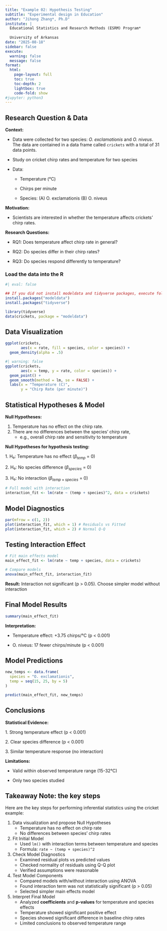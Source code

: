```yaml
---
title: "Example 02: Hypothesis Testing"
subtitle: "Experimental design in Education"
author: "Jihong Zhang*, Ph.D"
institute: | 
  Educational Statistics and Research Methods (ESRM) Program*
  
  University of Arkansas
date: "2025-08-18"
sidebar: false
execute: 
  warning: false
  message: false
format: 
  html: 
    page-layout: full
    toc: true
    toc-depth: 2
    lightbox: true
    code-fold: show
#jupyter: python3
---
```


## Research Question & Data

**Context:**

-   Data were collected for two species: *O. exclamationis* and *O. niveus*. The data are contained in a data frame called `crickets` with a total of 31 data points.

-   Study on cricket chirp rates and temperature for two species

-   Data:

    -   Temperature (°C)

    -   Chirps per minute

    -   Species: (A) O. exclamationis (B) O. niveus

**Motivation:**

-   Scientists are interested in whether the temperature affects crickets' chirp rates.

**Research Questions:**

-   RQ1: Does temperature affect chirp rate in general?

-   RQ2: Do species differ in their chirp rates?

-   RQ3: Do species respond differently to temperature?

### Load the data into the R

```r
#| eval: false

## If you did not install modeldata and tidyverse packages, execute following codes:
install.packages("modeldata")
install.packages("tidyverse")
```

```r
library(tidyverse)
data(crickets, package = "modeldata")
```

## Data Visualization

```r
ggplot(crickets, 
       aes(x = rate, fill = species, color = species)) + 
  geom_density(alpha = .5)
```

```r
#| warning: false
ggplot(crickets, 
       aes(x = temp, y = rate, color = species)) + 
  geom_point() +
  geom_smooth(method = lm, se = FALSE) +
  labs(x = "Temperature (C)", 
       y = "Chirp Rate (per minute)")
```

## Statistical Hypotheses & Model

**Null Hypotheses:**

1.  Temperature has no effect on the chirp rate.
2.  There are no differences between the species’ chirp rate,
    -   e.g., overall chirp rate and sensitivity to temperature

**Null Hypotheses for hypothesis testing:**

1\. H₀: Temperature has no effect ($β_{temp}$ = 0)

2\. H₀: No species difference ($β_{species}$ = 0)

3\. H₀: No interaction ($β_{temp×species}$ = 0)

```r
# Full model with interaction
interaction_fit <- lm(rate ~ (temp + species)^2, data = crickets)
```

## Model Diagnostics

```r
par(mfrow = c(1, 2))
plot(interaction_fit, which = 1) # Residuals vs Fitted
plot(interaction_fit, which = 2) # Normal Q-Q
```

## Testing Interaction Effect

```r
# Fit main effects model
main_effect_fit <- lm(rate ~ temp + species, data = crickets)

# Compare models
anova(main_effect_fit, interaction_fit)
```

**Result:** Interaction not significant (p \> 0.05). Choose simpler model without interaction

## Final Model Results

```r
summary(main_effect_fit)
```

**Interpretation:**

-   Temperature effect: +3.75 chirps/°C (p \< 0.001)

-   O. niveus: 17 fewer chirps/minute (p \< 0.001)

## Model Predictions

```r
new_temps <- data.frame(
  species = "O. exclamationis",
  temp = seq(15, 25, by = 5)
)

predict(main_effect_fit, new_temps)
```

## Conclusions

**Statistical Evidence:**

1\. Strong temperature effect (p \< 0.001)

2\. Clear species difference (p \< 0.001)

3\. Similar temperature response (no interaction)

**Limitations:**

-   Valid within observed temperature range (15-32°C)

-   Only two species studied

## Takeaway Note: the key steps

Here are the key steps for performing inferential statistics using the cricket example:

1.  Data visualization and propose Null Hypotheses
    -   Temperature has no effect on chirp rate
    -   No differences between species' chirp rates
2.  Fit Initial Model
    -   Used `lm()` with interaction terms between temperature and species
    -   Formula: `rate ~ (temp + species)^2`
3.  Check Model Diagnostics
    -   Examined residual plots vs predicted values
    -   Checked normality of residuals using Q-Q plot
    -   Verified assumptions were reasonable
4.  Test Model Components
    -   Compared models with/without interaction using ANOVA
    -   Found interaction term was not statistically significant (p \> 0.05)
    -   Selected simpler main effects model
5.  Interpret Final Model
    -   Analyzed **coefficients** and **p-values** for temperature and species effects
    -   Temperature showed significant positive effect
    -   Species showed significant difference in baseline chirp rates
    -   Limited conclusions to observed temperature range
